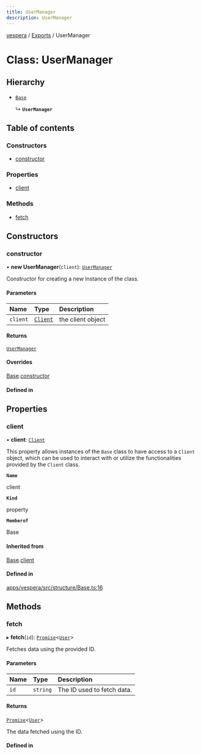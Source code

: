 ```yaml
---
title: UserManager
description: UserManager
---
```

[vespera](../README) / [Exports](../modules) / UserManager

# Class: UserManager

## Hierarchy

- [`Base`](Base)

  ↳ **`UserManager`**

## Table of contents

### Constructors

- [constructor](UserManager#constructor)

### Properties

- [client](UserManager#client)

### Methods

- [fetch](UserManager#fetch)

## Constructors

### constructor

• **new UserManager**(`client`): [`UserManager`](UserManager)

Constructor for creating a new instance of the class.

#### Parameters

| Name | Type | Description |
| :------ | :------ | :------ |
| `client` | [`Client`](Client) | the client object |

#### Returns

[`UserManager`](UserManager)

#### Overrides

[Base](Base).[constructor](Base#constructor)

#### Defined in


## Properties

### client

• **client**: [`Client`](Client)

This property allows instances of the `Base` class to have access to a `Client` object, which can be used to interact
with or utilize the functionalities provided by the `Client` class.

**`Name`**

client

**`Kind`**

property

**`Memberof`**

Base

#### Inherited from

[Base](Base).[client](Base#client)

#### Defined in

[apps/vespera/src/structure/Base.ts:16](https://github.com/vesperadev/Vespera/blob/4ab3699/apps/vespera/src/structure/Base.ts#L16)

## Methods

### fetch

▸ **fetch**(`id`): [`Promise`]( https://developer.mozilla.org/docs/Web/JavaScript/Reference/Global_Objects/Promise )\<[`User`](User)\>

Fetches data using the provided ID.

#### Parameters

| Name | Type | Description |
| :------ | :------ | :------ |
| `id` | `string` | The ID used to fetch data. |

#### Returns

[`Promise`]( https://developer.mozilla.org/docs/Web/JavaScript/Reference/Global_Objects/Promise )\<[`User`](User)\>

The data fetched using the ID.

#### Defined in

